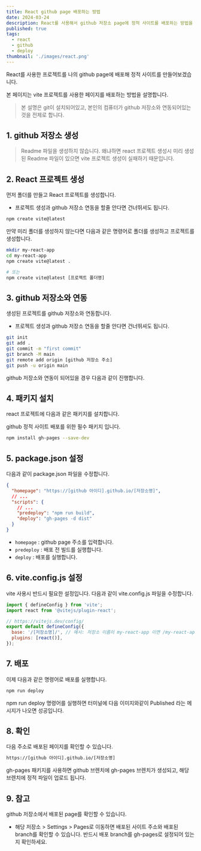 ```yaml
---
title: React github page 배포하는 방법
date: 2024-03-24
description: React를 사용해서 github 저장소 page에 정적 사이트를 배포하는 방법을 알아봅니다.
published: true
tags:
  - react
  - github
  - deploy
thumbnail: './images/react.png'
---
```


React를 사용한 프로젝트를 나의 github page에 배포해 정적 사이트를 만들어보겠습니다.

본 페이지는 vite 프로젝트를 사용한 페이지를 배포하는 방법을 설명합니다.

> 본 설명은 git이 설치되어있고, 본인의 컴퓨터가 github 저장소와 연동되어있는 것을 전제로 합니다.

## 1. github 저장소 생성

> Readme 파일을 생성하지 않습니다.
> 왜냐하면 react 프로젝트 생성시 미리 생성된 Readme 파일이 있으면 vite 프로젝트 생성이 실패하기 때문입니다.

## 2. React 프로젝트 생성

먼저 폴더를 만들고 React 프로젝트를 생성합니다.

- 프로젝트 생성과 github 저장소 연동을 할줄 안다면 건너뛰셔도 됩니다.

```bash
npm create vite@latest
```

만약 미리 폴더를 생성하지 않는다면 다음과 같은 명령어로 폴더를 생성하고 프로젝트를 생성합니다.

```bash
mkdir my-react-app
cd my-react-app
npm create vite@latest .

# 또는
npm create vite@latest [프로젝트 폴더명]
```

## 3. github 저장소와 연동

생성된 프로젝트를 github 저장소와 연동합니다.

- 프로젝트 생성과 github 저장소 연동을 할줄 안다면 건너뛰셔도 됩니다.

```bash
git init
git add .
git commit -m "first commit"
git branch -M main
git remote add origin [github 저장소 주소]
git push -u origin main
```

github 저장소와 연동이 되어있을 경우 다음과 같이 진행합니다.

## 4. 패키지 설치

react 프로젝트에 다음과 같은 패키지를 설치합니다.

github 정적 사이트 배포를 위한 필수 패키지 입니다.

```bash
npm install gh-pages --save-dev
```

## 5. package.json 설정

다음과 같이 package.json 파일을 수정합니다.

```json {2,6,7} title="package.json"
{
  "homepage": "https://[github 아이디].github.io/[저장소명]",
  // ...
  "scripts": {
    // ...
    "predeploy": "npm run build",
    "deploy": "gh-pages -d dist"
  }
}
```

- `homepage` : github page 주소를 입력합니다.
- `predeploy` : 배포 전 빌드를 실행합니다.
- `deploy` : 배포를 실행합니다.

## 6. vite.config.js 설정

vite 사용시 반드시 필요한 설정입니다. 다음과 같이 vite.config.js 파일을 수정합니다.

```js {4,5} title="vite.config.js"
import { defineConfig } from 'vite';
import react from '@vitejs/plugin-react';

// https://vitejs.dev/config/
export default defineConfig({
  base: '/[저장소명]/', // 예시: 저장소 이름이 my-react-app 이면 /my-react-app/
  plugins: [react()],
});
```

## 7. 배포

이제 다음과 같은 명령어로 배포를 실행합니다.

```bash
npm run deploy
```

npm run deploy 명령어를 실행하면 터미널에 다음 이미지와같이 Published 라는 메시지가 나오면 성공입니다.

<MDXImage
  src="./images/deploy.png"
  alt="deploy"
  width="400px"
  title="배포 성공!"
/>

## 8. 확인

다음 주소로 배포된 페이지를 확인할 수 있습니다.

```txt
https://[github 아이디].github.io/[저장소명]
```

gh-pages 패키지를 사용하면 github 브렌치에 gh-pages 브렌치가 생성되고, 해당 브렌치에 정적 파일이 업로드 됩니다.

## 9. 참고

github 저장소에서 배포된 page를 확인할 수 있습니다.

- 해당 저장소 > Settings > Pages로 이동하면 배포된 사이트 주소와 배포된 branch를 확인할 수 있습니다. 반드시 배포 branch를 gh-pages로 설정되어 있는지 확인하세요.
